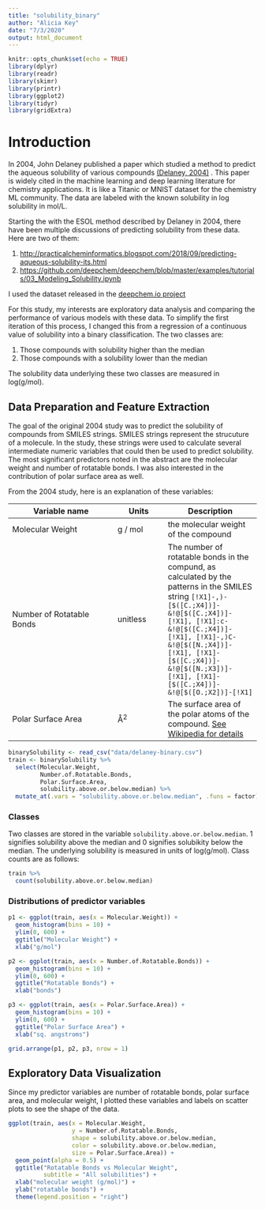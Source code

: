 ```yaml
---
title: "solubility_binary"
author: "Alicia Key"
date: "7/3/2020"
output: html_document
---
```


```r
knitr::opts_chunk$set(echo = TRUE)
library(dplyr)
library(readr)
library(skimr)
library(printr)
library(ggplot2)
library(tidyr)
library(gridExtra)
```

# Introduction

In 2004, John Delaney published a paper which studied a method to predict the aqueous solubility of various compounds [(Delaney, 2004)](https://pubs.acs.org/doi/10.1021/ci034243x) . This paper is widely cited in the machine learning and deep learning literature for chemistry applications. It is like a Titanic or MNIST dataset for the chemistry ML community. The data are labeled with the known solubility in log solubility in mol/L.

Starting the with the ESOL method described by Delaney in 2004, there have been multiple discussions of predicting solubility from these data. Here are two of them:

1.	[http://practicalcheminformatics.blogspot.com/2018/09/predicting-aqueous-solubility-its.html](http://practicalcheminformatics.blogspot.com/2018/09/predicting-aqueous-solubility-its.html)
1.	[https://github.com/deepchem/deepchem/blob/master/examples/tutorials/03_Modeling_Solubility.ipynb](https://github.com/deepchem/deepchem/blob/master/examples/tutorials/03_Modeling_Solubility.ipynb)

I used the dataset released in the [deepchem.io project](https://github.com/deepchem/deepchem/blob/master/datasets/delaney-processed.csv)

For this study, my interests are exploratory data analysis and comparing the performance of various models with these data. To simplify the first iteration of this process, I changed this from a regression of a continuous value of solubility into a binary classification. The two classes are:

1. Those compounds with solubility higher than the median
1. Those compounds with a solubility lower than the median

The solubility data underlying these two classes are measured in log(g/mol).

## Data Preparation and Feature Extraction

The goal of the original 2004 study was to predict the solubility of compounds from SMILES strings. SMILES strings represent the strucuture of a molecule. In the study, these strings were used to calculate several intermediate numeric variables that could then be used to predict solubility. The most significant predictors noted in the abstract are the molecular weight and number of rotatable bonds. I was also interested in the contribution of polar surface area as well.

From the 2004 study, here is an explanation of these variables:

| Variable name | Units | Description |
|---------------|-------|-------------|
| Molecular Weight | g / mol | the molecular weight of the compound
| Number of Rotatable Bonds | unitless | The number of rotatable bonds in the compund, as calculated by the patterns in the SMILES string `[!X1]-,)- [$([C.;X4])]-&!@[$([C.;X4])]-[!X1], [!X1]:c-&!@[$([C.;X4])]-[!X1], [!X1]-,)C-&!@[$([N.;X4])]-[!X1], [!X1]-[$([C.;X4])]-&!@[$([N.;X3])]- [!X1], [!X1]-[$([C.;X4])]-&!@[$([O.;X2])]-[!X1]`
| Polar Surface Area | Å<sup>2</sup> | The surface area of the polar atoms of the compound. [See Wikipedia for details](https://en.wikipedia.org/wiki/Polar_surface_area) 

``` r
binarySolubility <- read_csv("data/delaney-binary.csv")
train <- binarySolubility %>%
  select(Molecular.Weight, 
         Number.of.Rotatable.Bonds, 
         Polar.Surface.Area,
         solubility.above.or.below.median) %>%
  mutate_at(.vars = "solubility.above.or.below.median", .funs = factor)
```


### Classes

Two classes are stored in the variable `solubility.above.or.below.median`. 1 signifies solubility above the median and 0 signifies solubikity below the median. The underlying solubility is measured in units of log(g/mol). Class counts are as follows:

``` r
train %>%
  count(solubility.above.or.below.median)
```

### Distributions of predictor variables

``` r
p1 <- ggplot(train, aes(x = Molecular.Weight)) +
  geom_histogram(bins = 10) +
  ylim(0, 600) +
  ggtitle("Molecular Weight") +
  xlab("g/mol")

p2 <- ggplot(train, aes(x = Number.of.Rotatable.Bonds)) +
  geom_histogram(bins = 10) +
  ylim(0, 600) +
  ggtitle("Rotatable Bonds") +
  xlab("bonds")

p3 <- ggplot(train, aes(x = Polar.Surface.Area)) +
  geom_histogram(bins = 10) +
  ylim(0, 600) +
  ggtitle("Polar Surface Area") +
  xlab("sq. angstroms")

grid.arrange(p1, p2, p3, nrow = 1)
```

## Exploratory Data Visualization

Since my predictor variables are number of rotatable bonds, polar surface area, and molecular weight, I plotted these variables and labels on scatter plots to see the shape of the data. 

``` r
ggplot(train, aes(x = Molecular.Weight, 
                  y = Number.of.Rotatable.Bonds, 
                  shape = solubility.above.or.below.median,
                  color = solubility.above.or.below.median,
                  size = Polar.Surface.Area)) +
  geom_point(alpha = 0.5) +
  ggtitle("Rotatable Bonds vs Molecular Weight", 
          subtitle = "All solubilities") +
  xlab("molecular weight (g/mol)") +
  ylab("rotatable bonds") +
  theme(legend.position = "right")
```
